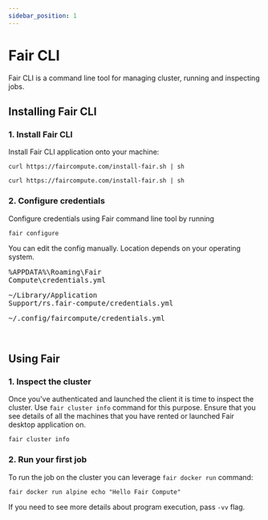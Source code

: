 ```yaml
---
sidebar_position: 1
---
```



# Fair CLI

Fair CLI is a command line tool for managing cluster, running and inspecting jobs.

## Installing Fair CLI

### 1. Install Fair CLI

Install Fair CLI application onto your machine:

<Tabs groupId="operating-systems">
  <TabItem value="win" label="Windows">
    <DownloadWindowsInstaller/>
  </TabItem>
  <TabItem value="mac" label="Mac">

  ```shell
  curl https://faircompute.com/install-fair.sh | sh
  ```

  </TabItem>
  <TabItem value="linux" label="Linux">

  ```shell
  curl https://faircompute.com/install-fair.sh | sh
  ```

  </TabItem>
</Tabs>

### 2. Configure credentials

Configure credentials using Fair command line tool by running
```shell
fair configure
```

You can edit the config manually. Location depends on your operating system.
<Tabs groupId="operating-systems">
    <TabItem value="win" label="Windows">
        <pre>%APPDATA%\Roaming\Fair Compute\credentials.yml</pre>
    </TabItem>
    <TabItem value="mac" label="Mac">
        <pre>~/Library/Application Support/rs.fair-compute/credentials.yml</pre>
    </TabItem>
    <TabItem value="linux" label="Linux">
        <pre>~/.config/faircompute/credentials.yml</pre>
    </TabItem>
</Tabs>
<br/>

## Using Fair

### 1. Inspect the cluster

Once you've authenticated and launched the client it is time to inspect the cluster.
Use `fair cluster info` command for this purpose. Ensure that you see details of all
the machines that you have rented or launched Fair desktop application on.

```shell
fair cluster info
```

### 2. Run your first job

To run the job on the cluster you can leverage `fair docker run` command:

```shell
fair docker run alpine echo "Hello Fair Compute"
```

If you need to see more details about program execution, pass `-vv` flag.
